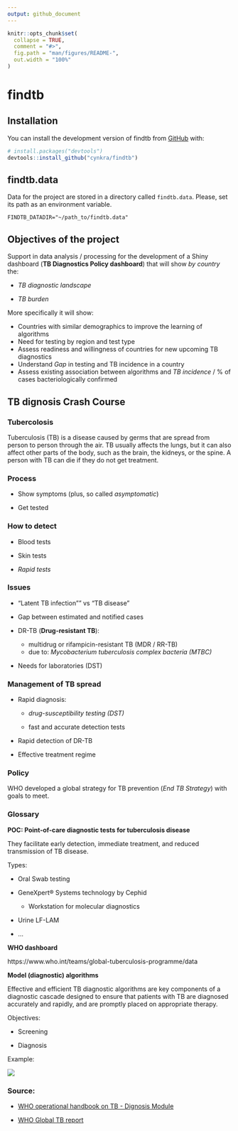 ```yaml
---
output: github_document
---
```


<!-- README.md is generated from README.Rmd. Please edit that file -->

```r
knitr::opts_chunk$set(
  collapse = TRUE,
  comment = "#>",
  fig.path = "man/figures/README-",
  out.width = "100%"
)
```

# findtb

<!-- badges: start -->
<!-- badges: end -->


## Installation

You can install the development version of findtb from [GitHub](https://github.com/) with:

``` r
# install.packages("devtools")
devtools::install_github("cynkra/findtb")
```

## findtb.data

Data for the project are stored in a directory called `findtb.data`. Please, set its path as an environment variable.

`FINDTB_DATADIR="~/path_to/findtb.data"`

## Objectives of the project

Support in data analysis / processing for the development of a Shiny dashboard (**TB Diagnostics Policy dashboard**) that will show *by country* the:

  - *TB diagnostic landscape* 

  - *TB burden*

More specifically it will show:

  - Countries with similar demographics to improve the learning of algorithms
  - Need for testing by region and test type
  - Assess readiness and willingness of countries for new upcoming TB diagnostics
  - Understand *Gap* in testing and TB incidence in a country
  - Assess existing association between algorithms and *TB incidence* / % of cases bacteriologically confirmed

## TB dignosis Crash Course


### Tubercolosis 

Tuberculosis (TB) is a disease caused by germs that are spread from person to person through the air. TB usually affects the lungs, but it can also affect other parts of the body, such as the brain, the kidneys, or the spine. A person with TB can die if they do not get treatment.

### Process

- Show symptoms (plus, so called *asymptomatic*)

- Get tested

### How to detect

  - Blood tests
  
  - Skin tests
  
  - *Rapid tests*


### Issues

- "Latent TB infection"" vs "TB disease"

- Gap between estimated and notified cases

- DR-TB (**Drug-resistant TB**):

  - multidrug or rifampicin-resistant TB (MDR / RR-TB)
  - due to: *Mycobacterium tuberculosis complex bacteria (MTBC)*
  
- Needs for laboratories (DST)

### Management of TB spread

- Rapid diagnosis:

  - *drug-susceptibility testing (DST)* 
  
  - fast and accurate detection tests

- Rapid detection of DR-TB

- Effective treatment regime

### Policy

WHO developed a global strategy for TB prevention (*End TB Strategy*) with goals to meet.

### Glossary

**POC: Point-of-care diagnostic tests for tuberculosis disease**

They facilitate early detection, immediate treatment, and reduced transmission of TB disease.

Types:

- Oral Swab testing

- GeneXpert® Systems technology by Cephid
  - Workstation for molecular diagnostics
  
- Urine LF-LAM 

- ...

**WHO dashboard**

https://www.who.int/teams/global-tuberculosis-programme/data

**Model (diagnostic) algorithms**

Effective and efficient TB diagnostic algorithms are key components of a diagnostic cascade designed to ensure that patients with TB are diagnosed accurately and rapidly, and are promptly placed on appropriate therapy.

Objectives:

- Screening

- Diagnosis

Example:

![](https://tbksp.org/sites/default/files/inline-images/Fig4-2.gif)



### Source:

- [WHO operational handbook on TB - Dignosis Module](https://www.who.int/publications/i/item/9789240030589)

- [WHO Global TB report](https://www.who.int/teams/global-tuberculosis-programme/data#gtbr)




